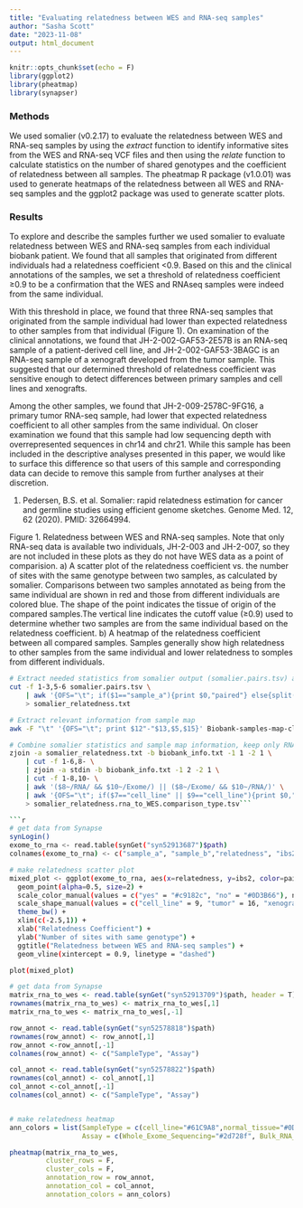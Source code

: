 ```yaml
---
title: "Evaluating relatedness between WES and RNA-seq samples"
author: "Sasha Scott"
date: "2023-11-08"
output: html_document
---
```


```r
knitr::opts_chunk$set(echo = F)
library(ggplot2)
library(pheatmap)
library(synapser)
```


### Methods

We used somalier (v0.2.17) to evaluate the relatedness between WES and RNA-seq samples by using the _extract_ function to identify informative sites from the WES and RNA-seq VCF files and then using the _relate_ function to calculate statistics on the number of shared genotypes and the coefficient of relatedness between all samples. The pheatmap R package (v1.0.01) was used to generate heatmaps of the relatedness between all WES and RNA-seq samples and the ggplot2 package was used to generate scatter plots.

### Results

To explore and describe the samples further we used somalier to evaluate relatedness between WES and RNA-seq samples from each individual biobank patient. We found that all samples that originated from different individuals had a relatedness coefficient <0.9. Based on this and the clinical annotations of the samples, we set a threshold of relatedness coefficient ≥0.9 to be a confirmation that the WES and RNAseq samples were indeed from the same individual. 

With this threshold in place, we found that three RNA-seq samples that originated from the sample individual had lower than expected relatedness to other samples from that individual (Figure 1). On examination of the clinical annotations, we found that JH-2-002-GAF53-2E57B is an RNA-seq sample of a patient-derived cell line, and JH-2-002-GAF53-3BAGC is an RNA-seq sample of a xenograft developed from the tumor sample. This suggested that our determined threshold of relatedness coefficient was sensitive enough to detect differences between primary samples and cell lines and xenografts.

Among the other samples, we found that JH-2-009-2578C-9FG16, a primary tumor RNA-seq sample, had lower that expected relatedness coefficient to all other samples from the same individual. On closer examination we found that this sample had low sequencing depth with overrepresented sequences in chr14 and chr21.  While this sample has been included in the descriptive analyses presented in this paper, we would like to surface this difference so that users of this sample and corresponding data can decide to remove this sample from further analyses at their discretion. 

1.	Pedersen, B.S. et al. Somalier: rapid relatedness estimation for cancer and germline studies using efficient genome sketches. Genome Med. 12, 62 (2020). PMID: 32664994.

Figure 1. Relatedness between WES and RNA-seq samples. Note that only RNA-seq data is available two individuals, JH-2-003 and JH-2-007, so they are not included in these plots as they do not have WES data as a point of comparision.
a) A scatter plot of the relatedness coefficient vs. the number of sites with the same genotype between two samples, as calculated by somalier. Comparisons between two samples annotated as being from the same individual are shown in red and those from different individuals are colored blue. The shape of the point indicates the tissue of origin of the compared samples.The vertical line indicates the cutoff value (≥0.9) used to determine whether two samples are from the same individual based on the relatedness coefficient.
b) A heatmap of the relatedness coefficient between all compared samples. Samples generally show high relatedness to other samples from the same individual and lower relatedness to somples from different individuals.

```bash
# Extract needed statistics from somalier output (somalier.pairs.tsv) and determined if samples come from same individual
cut -f 1-3,5-6 somalier.pairs.tsv \
	| awk '{OFS="\t"; if($1=="sample_a"){print $0,"paired"} else{split($1,a,"-"); split($2,b,"-"); if(a[3]==b[3]){print $0,"yes"} else{print $0,"no"}}}' \
	> somalier_relatedness.txt

# Extract relevant information from sample map
awk -F "\t" '{OFS="\t"; print $12"-"$13,$5,$15}' Biobank-samples-map-clinical-051223.txt | tr " " "_" > biobank_info.txt

# Combine somalier statistics and sample map information, keep only RNA to WES comparisons, and add column with type of tissues compared. The generated file is used to create the relatedness scatter plot.
zjoin -a somalier_relatedness.txt -b biobank_info.txt -1 1 -2 1 \
	| cut -f 1-6,8- \
	| zjoin -a stdin -b biobank_info.txt -1 2 -2 1 \
	| cut -f 1-8,10- \
	| awk '($8~/RNA/ && $10~/Exome/) || ($8~/Exome/ && $10~/RNA/)' \
	| awk '{OFS="\t"; if($7=="cell_line" || $9=="cell_line"){print $0,"cell_line"} else if($7=="xenograft_passage" || $9=="xenograft_passage"){print $0,"xenograft"} else if($7=="blood" || $9=="blood"){print $0,"tumor/normal"} else{print $0,"tumor"} }' \
	> somalier_relatedness.rna_to_WES.comparison_type.tsv```

```r

# get data from Synapse
synLogin()
exome_to_rna <- read.table(synGet("syn52913687")$path)
colnames(exome_to_rna) <- c("sample_a", "sample_b","relatedness", "ibs2", "hom_concordance", "paired", "source_a", "assay_a", "source_b", "assay_b","comparison_type")

# make relatedness scatter plot
mixed_plot <- ggplot(exome_to_rna, aes(x=relatedness, y=ibs2, color=paired, shape=comparison_type)) + 
  geom_point(alpha=0.5, size=2) + 
  scale_color_manual(values = c("yes" = "#c9182c", "no" = "#0D3B66"), name = "Same Individual") +
  scale_shape_manual(values = c("cell_line" = 9, "tumor" = 16, "xenograft" = 3, "normal"=15, "tumor/normal"=17), labels = c("cell line/tumor or normal", "tumor/tumor", "tumor/normal", "xenograft/tumor or normal"), name = "Compared Tissues") +
  theme_bw() +
  xlim(c(-2.5,1)) +
  xlab("Relatedness Coefficient") +
  ylab("Number of sites with same genotype") +
  ggtitle("Relatedness between WES and RNA-seq samples") +
  geom_vline(xintercept = 0.9, linetype = "dashed")

plot(mixed_plot)
```

```r

# get data from Synapse
matrix_rna_to_wes <- read.table(synGet("syn52913709")$path, header = T)
rownames(matrix_rna_to_wes) <- matrix_rna_to_wes[,1]
matrix_rna_to_wes <- matrix_rna_to_wes[,-1]

row_annot <- read.table(synGet("syn52578818")$path)
rownames(row_annot) <- row_annot[,1]
row_annot <-row_annot[,-1]
colnames(row_annot) <- c("SampleType", "Assay")

col_annot <- read.table(synGet("syn52578822")$path)
rownames(col_annot) <- col_annot[,1]
col_annot <-col_annot[,-1]
colnames(col_annot) <- c("SampleType", "Assay")


# make relatedness heatmap
ann_colors = list(SampleType = c(cell_line="#61C9A8",normal_tissue="#0D3B66", primary_tumor="#7E52A0", recurrent_tumor="#F4D35E", blood="#ab3428", xenograft_passage="#f49e4c"),
                  Assay = c(Whole_Exome_Sequencing="#2d728f", Bulk_RNA_sequencing="#ff5d8f"))

pheatmap(matrix_rna_to_wes,
         cluster_rows = F,
         cluster_cols = F,
         annotation_row = row_annot,
         annotation_col = col_annot,
         annotation_colors = ann_colors)

```
